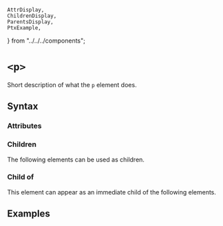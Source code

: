     AttrDisplay,
    ChildrenDisplay,
    ParentsDisplay,
    PtxExample,
} from "../../../components";

# `<p>`

Short description of what the `p` element does.

## Syntax

### Attributes

<AttrDisplay name="p" />

### Children

The following elements can be used as children.

<ChildrenDisplay name="p" />

### Child of

This element can appear as an immediate child of the following elements.

<ParentsDisplay name="p" />

## Examples

    